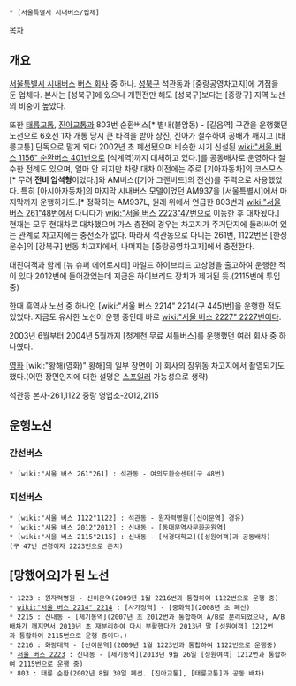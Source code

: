  * [서울특별시 시내버스/업체]

[[목차]]
== 개요 ==
[[서울특별시 시내버스]] [[버스 회사]] 중 하나. [[성북구]] 석관동과 [중랑공영차고지]에 기점을 둔 업체다. 본사는 [성북구]에 있으나 개편전만 해도 [성북구]보다는 [중랑구] 지역 노선의 비중이 높았다. 

또한 [[태릉교통]], [[진아교통]]과 803번 순환버스[* 별내(불암동) - [길음역] 구간을 운행했던 노선으로 6호선 1차 개통 당시 큰 타격을 받아 상진, 진아가 철수하여 공배가 깨지고 [태릉교통] 단독으로 맡게 되다 2002년 초 폐선됐으며 비슷한 시기 신설된 [[wiki:"서울 버스 1156" 순환버스 401번]]으로 [석계역]까지 대체하고 있다.]를 공동배차로 운영하다 철수한 전례도 있으며, 얼마 안 되지만 차량 대차 이전에는 주로 [기아자동차]의 코스모스[* 무려 '''전비 입석형'''이었다.]와 AM버스([기아 그랜버드]의 전신)를 주력으로 사용했었다. 특히 [아시아자동차]의 마지막 시내버스 모델이었던 AM937을 [서울특별시]에서 마지막까지 운행하기도.[* 정확히는 AM937L, 원래 위에서 언급한 803번과 [[wiki:"서울 버스 261"48번]]에서 다니다가 [[wiki:"서울 버스 2223"47번]]으로 이동한 후 대차됬다.] 현재는 모두 현대차로 대차했으며 가스 충전의 경우는 차고지가 주거단지에 둘러싸여 있는 관계로 차고지에는 충전소가 없다. 따라서 석관동으로 다니는 261번, 1122번은 [한성운수]의 [강북구] 번동 차고지에서, 나머지는 [중랑공영차고지]에서 충전한다.

대진여객과 함께 [뉴 슈퍼 에어로시티] 마일드 하이브리드 고상형을 출고하여 운행한 적이 있다 2012번에 들어갔었는데 지금은 하이브리드 장치가 제거된 듯.(2115번에 투입 중)

한때 흑역사 노선 중 하나인 [wiki:"서울 버스 2214" 2214(구 445)번]을 운행한 적도 있었다. 지금도 유사한 노선이 운행 중인데 바로 [[wiki:"서울 버스 2227" 2227번]]이다.

2003년 6월부터 2004년 5월까지 [청계천 무료 셔틀버스]를 운행했던 여러 회사 중 하나였다.

[[영화]] [wiki:"황해(영화)" 황해]의 일부 장면이 이 회사의 장위동 차고지에서 촬영되기도 했다.(어떤 장면인지에 대한 설명은 [[스포일러]] 가능성으로 생략)

석관동 본사-261,1122
중랑 영업소-2012,2115

== 운행노선 ==
=== 간선버스 ===
 * [wiki:"서울 버스 261"261] : 석관동 - 여의도환승센터(구 48번)
=== 지선버스 ===
 * [wiki:"서울 버스 1122"1122] : 석관동 - 원자력병원([신이문역] 경유)
 * [wiki:"서울 버스 2012"2012] : 신내동 - [동대문역사문화공원역]
 * [wiki:"서울 버스 2115"2115] : 신내동 - [서경대학교]([성원여객]과 공동배차)(구 47번 변경이자 2223번으로 존치)
== [망했어요]가 된 노선 ==
 * 1223 : 원자력병원 - 신이문역(2009년 1월 2216번과 통합하여 1122번으로 운행 중)
 * [[wiki:"서울 버스 2214" 2214]] : [사가정역] - [중화역](2008년 초 폐선)
 * 2215 : 신내동 - [제기동역](2007년 초 2012번과 통합하여 A/B로 분리되었으나, A/B배차가 깨지면서 2010년 초 재분리하여 다시 부활했다가 2013년 말 [성원여객] 1212번과 통합하여 2115번으로 운행 중이다.)
 * 2216 : 화랑대역 - [신이문역](2009년 1월 1223번과 통합하여 1122번으로 운행중)
 * [[서울 버스 2223]] : 신내동 - [제기동역](2013년 9월 26일 [성원여객] 1212번과 통합하여 2115번으로 운행 중)
 * 803 : 태릉 순환(2002년 8월 30일 폐선. [진아교통], [태릉교통]과 공동 배차)
